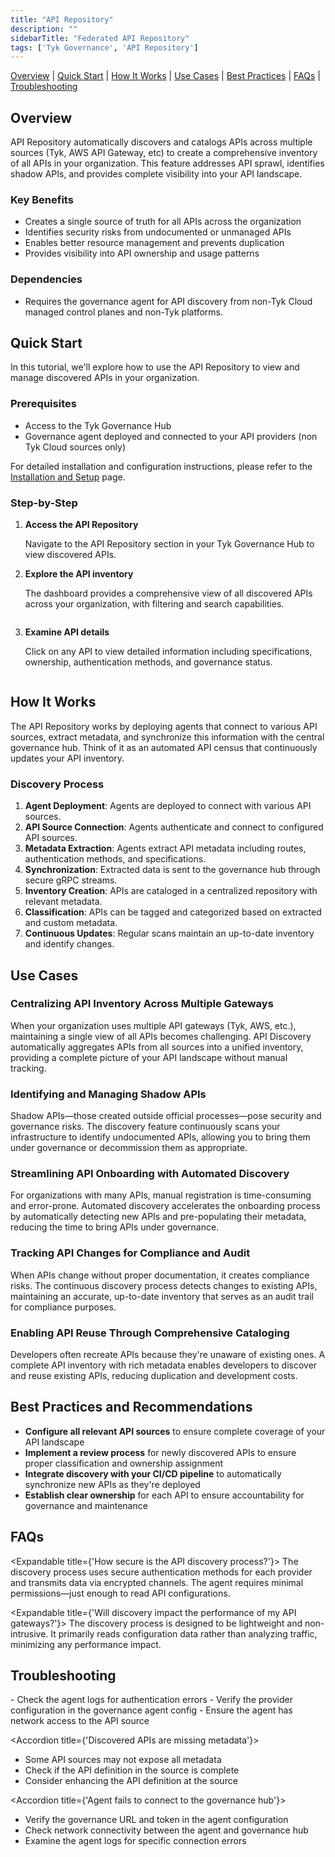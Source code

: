 ```yaml
---
title: "API Repository"
description: ""
sidebarTitle: "Federated API Repository"
tags: ['Tyk Governance', 'API Repository']
---
```


[Overview](#overview) | [Quick Start](#quick-start) | [How It Works](#how-it-works) | [Use Cases](#use-cases) | [Best Practices](#best-practices-and-recommendations) | [FAQs](#faqs) | [Troubleshooting](#troubleshooting)

## Overview

API Repository automatically discovers and catalogs APIs across multiple sources (Tyk, AWS API Gateway, etc) to create a comprehensive inventory of all APIs in your organization. This feature addresses API sprawl, identifies shadow APIs, and provides complete visibility into your API landscape.

### Key Benefits

- Creates a single source of truth for all APIs across the organization
- Identifies security risks from undocumented or unmanaged APIs
- Enables better resource management and prevents duplication
- Provides visibility into API ownership and usage patterns

### Dependencies

- Requires the governance agent for API discovery from non-Tyk Cloud managed control planes and non-Tyk platforms.

## Quick Start

In this tutorial, we'll explore how to use the API Repository to view and manage discovered APIs in your organization.

### Prerequisites

- Access to the Tyk Governance Hub
- Governance agent deployed and connected to your API providers (non Tyk Cloud sources only)

For detailed installation and configuration instructions, please refer to the [Installation and Setup](/docsv2/5.7/tyk-governance/installation) page.

### Step-by-Step

1. **Access the API Repository**

	 Navigate to the API Repository section in your Tyk Governance Hub to view discovered APIs.

2. **Explore the API inventory**

	 The dashboard provides a comprehensive view of all discovered APIs across your organization, with filtering and search capabilities.

     <img src="/img/governance/api-list.png" alt="" />

3. **Examine API details**

	 Click on any API to view detailed information including specifications, ownership, authentication methods, and governance status.

     <img src="/img/governance/api-details.png" alt="" />

## How It Works

The API Repository works by deploying agents that connect to various API sources, extract metadata, and synchronize this information with the central governance hub. Think of it as an automated API census that continuously updates your API inventory.

### Discovery Process

1. **Agent Deployment**: Agents are deployed to connect with various API sources.
2. **API Source Connection**: Agents authenticate and connect to configured API sources.
3. **Metadata Extraction**: Agents extract API metadata including routes, authentication methods, and specifications.
4. **Synchronization**: Extracted data is sent to the governance hub through secure gRPC streams.
5. **Inventory Creation**: APIs are cataloged in a centralized repository with relevant metadata.
6. **Classification**: APIs can be tagged and categorized based on extracted and custom metadata.
7. **Continuous Updates**: Regular scans maintain an up-to-date inventory and identify changes.

## Use Cases

### Centralizing API Inventory Across Multiple Gateways

When your organization uses multiple API gateways (Tyk, AWS, etc.), maintaining a single view of all APIs becomes challenging. API Discovery automatically aggregates APIs from all sources into a unified inventory, providing a complete picture of your API landscape without manual tracking.

### Identifying and Managing Shadow APIs

Shadow APIs—those created outside official processes—pose security and governance risks. The discovery feature continuously scans your infrastructure to identify undocumented APIs, allowing you to bring them under governance or decommission them as appropriate.

### Streamlining API Onboarding with Automated Discovery

For organizations with many APIs, manual registration is time-consuming and error-prone. Automated discovery accelerates the onboarding process by automatically detecting new APIs and pre-populating their metadata, reducing the time to bring APIs under governance.

### Tracking API Changes for Compliance and Audit

When APIs change without proper documentation, it creates compliance risks. The continuous discovery process detects changes to existing APIs, maintaining an accurate, up-to-date inventory that serves as an audit trail for compliance purposes.

### Enabling API Reuse Through Comprehensive Cataloging

Developers often recreate APIs because they're unaware of existing ones. A complete API inventory with rich metadata enables developers to discover and reuse existing APIs, reducing duplication and development costs.

## Best Practices and Recommendations

- **Configure all relevant API sources** to ensure complete coverage of your API landscape
- **Implement a review process** for newly discovered APIs to ensure proper classification and ownership assignment
- **Integrate discovery with your CI/CD pipeline** to automatically synchronize new APIs as they're deployed
- **Establish clear ownership** for each API to ensure accountability for governance and maintenance

## FAQs

<Expandable title={'How secure is the API discovery process?'}>
The discovery process uses secure authentication methods for each provider and transmits data via encrypted channels. The agent requires minimal permissions—just enough to read API configurations.
</Expandable> 

<Expandable title={'Will discovery impact the performance of my API gateways?'}>
The discovery process is designed to be lightweight and non-intrusive. It primarily reads configuration data rather than analyzing traffic, minimizing any performance impact.
</Expandable>

## Troubleshooting

<AccordionGroup>
<Accordion title={'APIs from a specific source aren&#39;t being discovered'}>
- Check the agent logs for authentication errors  
- Verify the provider configuration in the governance agent config  
- Ensure the agent has network access to the API source
</Accordion>

<Accordion title={'Discovered APIs are missing metadata'}>
- Some API sources may not expose all metadata  
- Check if the API definition in the source is complete  
- Consider enhancing the API definition at the source
</Accordion>

<Accordion title={'Agent fails to connect to the governance hub'}>
- Verify the governance URL and token in the agent configuration  
- Check network connectivity between the agent and governance hub  
- Examine the agent logs for specific connection errors
</Accordion>
</AccordionGroup>
